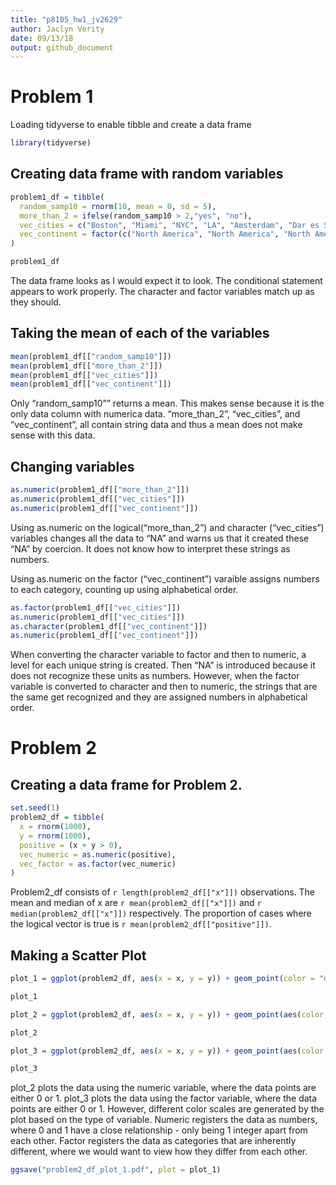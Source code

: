 ```yaml
---
title: "p8105_hw1_jv2629"
author: Jaclyn Verity
date: 09/13/18
output: github_document
---
```


# Problem 1
Loading tidyverse to enable tibble and create a data frame
```r
library(tidyverse)
```

## Creating data frame with random variables
```r
problem1_df = tibble(
  random_samp10 = rnorm(10, mean = 0, sd = 5),
  more_than_2 = ifelse(random_samp10 > 2,"yes", "no"),
  vec_cities = c("Boston", "Miami", "NYC", "LA", "Amsterdam", "Dar es Salaam", "Kampala", "Tel Aviv", "Rome", "Stockholm"),
  vec_continent = factor(c("North America", "North America", "North America", "North America", "Europe", "Africa", "Asia", "Asia", "Europe", "Europe"))
)

problem1_df
```
The data frame looks as I would expect it to look. The conditional statement appears to work properly. The character and factor variables match up as they should.

## Taking the mean of each of the variables
```r
mean(problem1_df[["random_samp10"]])
mean(problem1_df[["more_than_2"]])
mean(problem1_df[["vec_cities"]])
mean(problem1_df[["vec_continent"]])
```
Only "random_samp10"" returns a mean. This makes sense because it is the only data column with numerica data. "more_than_2", "vec_cities", and "vec_continent", all contain string data and thus a mean does not make sense with this data. 

## Changing variables
```r
as.numeric(problem1_df[["more_than_2"]])
as.numeric(problem1_df[["vec_cities"]])
as.numeric(problem1_df[["vec_continent"]])
```
Using as.numeric on the logical("more_than_2") and character ("vec_cities") variables changes all the data to "NA" and warns us that it created these "NA" by coercion. It does not know how to interpret these strings as numbers. 

Using as.numeric on the factor ("vec_continent") varaible assigns numbers to each category, counting up using alphabetical order. 

```r
as.factor(problem1_df[["vec_cities"]])
as.numeric(problem1_df[["vec_cities"]])
as.character(problem1_df[["vec_continent"]])
as.numeric(problem1_df[["vec_continent"]])
```

When converting the character variable to factor and then to numeric, a level for each unique string is created. Then "NA" is introduced because it does not recognize these units as numbers. However, when the factor variable is converted to character and then to numeric, the strings that are the same get recognized and they are assigned numbers in alphabetical order. 

# Problem 2

## Creating a data frame for Problem 2.

```r
set.seed(1)
problem2_df = tibble(
  x = rnorm(1000),
  y = rnorm(1000),
  positive = (x + y > 0),
  vec_numeric = as.numeric(positive),
  vec_factor = as.factor(vec_numeric)
)
```

Problem2_df consists of `r length(problem2_df[["x"]])` observations. The mean and median of x are `r mean(problem2_df[["x"]])` and `r median(problem2_df[["x"]])` respectively. The proportion of cases where the logical vector is true is `r mean(problem2_df[["positive"]])`.

## Making a Scatter Plot

```r
plot_1 = ggplot(problem2_df, aes(x = x, y = y)) + geom_point(color = "darkgreen")

plot_1

plot_2 = ggplot(problem2_df, aes(x = x, y = y)) + geom_point(aes(color = vec_numeric))

plot_2

plot_3 = ggplot(problem2_df, aes(x = x, y = y)) + geom_point(aes(color = vec_factor))

plot_3
```

plot_2 plots the data using the numeric variable, where the data points are either 0 or 1. plot_3 plots the data using the factor variable, where the data points are either 0 or 1. However, different color scales are generated by the plot based on the type of variable. Numeric registers the data as numbers, where 0 and 1 have a close relationship - only being 1 integer apart from each other. Factor registers the data as categories that are inherently different, where we would want to view how they differ from each other.

```r
ggsave("problem2_df_plot_1.pdf", plot = plot_1)
```

